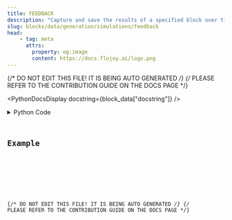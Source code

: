 ```yaml
---
title: FEEDBACK
description: "Capture and save the results of a specified block over time. This block is almost always used in a LOOP."
slug: blocks/data/generation/simulations/feedback
head:
    - tag: meta
      attrs:
        property: og:image
        content: https://docs.flojoy.ai/logo.png
---
```


{/* DO NOT EDIT THIS FILE! IT IS BEING AUTO GENERATED */}
{/* PLEASE REFER TO THE CONTRIBUTION GUIDE ON THE DOCS PAGE */}


<PythonDocsDisplay docstring={block_data["docstring"]} />
<details>
<summary>Python Code</summary>



<Code code={pythonCode} lang="py" wrap theme="dracula" />

[Find this Flojoy Block on GitHub](https://github.com/flojoy-ai/blocks/blob/main/blocks/DATA/GENERATION/SIMULATIONS/FEEDBACK/FEEDBACK.py)

</details>

## Example


<GetHelpWidget />


<AppDisplay app={app} blockName="FEEDBACK" client:visible />


<Example />

{/* DO NOT EDIT THIS FILE! IT IS BEING AUTO GENERATED */}
{/* PLEASE REFER TO THE CONTRIBUTION GUIDE ON THE DOCS PAGE */}
